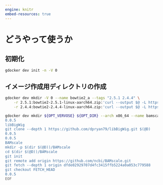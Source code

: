 ```yaml
---
engine: knitr
embed-resources: true
---
```


# どうやって使うか

## 初期化

```bash
gdocker dev init -n -V 0
```

## イメージ作成用ディレクトリの作成

```bash
gdocker dev mkdir -V 0 --name bowtie2_a --tags "2.5.1 2.4.4" \
    -r 2.5.1:bowtie2-2.5.1-linux-aarch64.zip:'curl --output $@ -L https://github.com/BenLangmead/bowtie2/releases/download/v2.5.1/bowtie2-2.5.1-linux-aarch64.zip' \
    -r 2.4.4:bowtie2-2.4.4-linux-aarch64.zip:'curl --output $@ -L https://github.com/BenLangmead/bowtie2/releases/download/v2.4.4/bowtie2-2.4.4-linux-aarch64.zip'
```

```bash
gdocker dev mkdir ${OPT_VERVOSE} ${OPT_DIR} --arch x86_64 --name bamscale_x --tags 0.0.5 -r stdin << 'EOF'
0.0.5
libBigWig
git clone --depth 1 https://github.com/dpryan79/libBigWig.git $(@D)
0.0.5
0.0.5
BAMscale
mkdir -p $(dir $(@D))/BAMscale
cd $(dir $(@D))/BAMscale
git init
git remote add origin https://github.com/ncbi/BAMscale.git
git fetch --depth 1 origin dfde02929707d4fc3415ffb5224a0a053c779588
git checkout FETCH_HEAD
0.0.5
EOF
```

